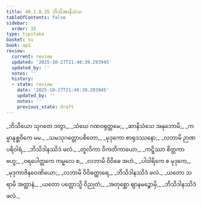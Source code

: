 ```yaml
---
title: 40.1.8.35 ဘိသိအာနိသံသ
tableOfContents: false
sidebar:
  order: 35
type: tipitaka
basket: su
book: ap1
review:
  current: review
  updated: '2025-10-27T21:48:39.293945'
  updated_by: ''
  notes: ''
  history:
  - state: review
    date: '2025-10-27T21:48:39.293945'
    updated_by: ''
    notes: ''
    previous_state: draft
---
```



<ReviewStatus review={frontmatter.review} showDetails={true} />

<HypothesisAnnotation frontmatter={frontmatter} />

<DynamicBreadcrumb />

<Division number="175" book="ap1" e="ch" v="20" p="367">

<Paragraph number="4472" type="verses" book="ap1">
_ဘိသိယော သုဂတေ ဒတွာ,_  
_သံဃေ ဂဏဝရုတ္တမေ;_  
_ဆာနိသံသေ အနုဘောမိ,_  
_ကမ္မာနုစ္ဆဝိကေ မမ._  

</Paragraph>

</Division>
<Division number="176" book="ap1" e="ch" v="20" p="367">

<Paragraph number="4473" type="verses" book="ap1">
_သမသုဂတ္တောပစိတော,_  
_မုဒုကော စာရုဒဿနော;_  
_လဘာမိ ဉာဏပရိဝါရံ,_  
_ဘိသိဒါနဿိဒံ ဖလံ._  

</Paragraph>

</Division>
<Division number="177" book="ap1" e="ch" v="20" p="367">

<Paragraph number="4474" type="verses" book="ap1">
_တူလိကာ ဝိကတိကာယော,_  
_ကဋ္ဋိဿာ စိတ္တကာ ဗဟူ;_  
_ဝရပေါတ္ထကေ ကမ္ဗလေ စ,_  
_လဘာမိ ဝိဝိဓေ အဟံ._  

</Paragraph>

</Division>
<Division number="178" book="ap1" e="ch" v="20" p="367">

<Paragraph number="4475" type="verses" book="ap1">
_ပါဝါရိကေ စ မုဒုကေ,_  
_မုဒုကာဇိနဝေဏိယော;_  
_လဘာမိ ဝိဝိဓတ္ထာရေ,_  
_ဘိသိဒါနဿိဒံ ဖလံ._  

</Paragraph>

</Division>
<Division number="179" book="ap1" e="ch" v="20" p="367">

<Paragraph number="4476" type="verses" book="ap1">
_ယတော သရာမိ အတ္တာနံ,_  
_ယတော ပတ္တောသ္မိ ဝိညုတံ;_  
_အတုစ္ဆော ဈာနမဉ္စောမှိ,_  
_ဘိသိဒါနဿိဒံ ဖလံ._
</Paragraph>
</Division>